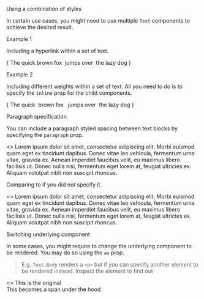 
<Meta title="General/Text/Advanced Usage" component={Text} />

<Title>Advanced Usage</Title>

<Heading3>Using a combination of styles</Heading3>

In certain use cases, you might need to use multiple `Text` components to achieve the desired result.

<Heading4>Example 1</Heading4>

Including a hyperlink within a set of text.

<Canvas>
    {
        <Text.Body>
            The quick brown fox&nbsp;
            <Text.Hyperlink.Default href="https://www.google.com">
                jumps over
            </Text.Hyperlink.Default>
            &nbsp;the lazy dog
        </Text.Body>
    }
</Canvas>

<Heading4>Example 2</Heading4>

Including different weights within a set of text. All you need to do is to specify the `inline` prop
for the child components.

<Canvas>
    {
        <Text.Body>
            The quick&nbsp;
            <Text.Body weight="light" inline={true}>
                brown fox
            </Text.Body>&nbsp;
            <Text.Body weight="semibold" inline={true}>
                jumps over
            </Text.Body>
            &nbsp;the lazy dog
        </Text.Body>
    }
</Canvas>

<Heading3>Paragraph specification</Heading3>

You can include a paragraph styled spacing between text blocks by specifying the `paragraph` prop.

<Canvas>
    <>
        <Text.Body paragraph={true}>
            Lorem ipsum dolor sit amet, consectetur adipiscing elit. Morbi
            euismod quam eget ex tincidunt dapibus. Donec vitae leo vehicula,
            fermentum urna vitae, gravida ex.
        </Text.Body>
        <Text.Body paragraph={true}>
            Aenean imperdiet faucibus velit, eu maximus libero facilisis ut.
            Donec nulla nisi, fermentum eget lorem at, feugiat ultricies ex.
            Aliquam volutpat nibh non suscipit rhoncus.
        </Text.Body>
    </>
</Canvas>

Comparing to if you did not specify it.

<Canvas>
    <>
        <Text.Body>
            Lorem ipsum dolor sit amet, consectetur adipiscing elit. Morbi
            euismod quam eget ex tincidunt dapibus. Donec vitae leo vehicula,
            fermentum urna vitae, gravida ex.
        </Text.Body>
        <Text.Body>
            Aenean imperdiet faucibus velit, eu maximus libero facilisis ut.
            Donec nulla nisi, fermentum eget lorem at, feugiat ultricies ex.
            Aliquam volutpat nibh non suscipit rhoncus.
        </Text.Body>
    </>
</Canvas>

<Heading3>Switching underlying component</Heading3>

In some cases, you might require to change the underlying component to be
rendered. You may do so using the `as` prop.

> E.g. `Text.Body` renders a `<p>` but if you can specify another element to be
> rendered instead. Inspect the element to find out

<Canvas>
    <>
        <Text.Body>This is the original</Text.Body>
        <br />
        <Text.Body as="span">This becomes a span under the hood</Text.Body>
    </>
</Canvas>
